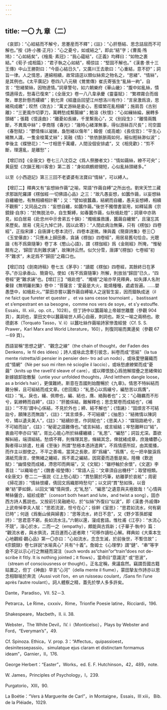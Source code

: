 ```yaml
---
---
---
```

title: 一〇 九 章（二）
---




《哀郢》：“心絓結而不解兮，思蹇産而不釋”；《註》：“心肝懸結、思念詰屈而不可解也。”按《詩·小雅·正月》：“心之憂兮，如或結之”，即此“結”字；《曹風·鳲鳩》：“心如結矣”，《檜風· 素冠》：“我心藴結”，《正義》均釋曰：“如物之裹結。”《荀子·成相篇》：“君子執之心如結”，楊倞註：“堅固不解也。”《漢書·景十三王傳》中山王勝對曰：“今臣心結日久”，又廣川王去歌曰：“心重結，意不舒”；詞旨一律。人之情思，連綿相續，故常語逕以類似絲索之物名之，“思緒”、“情絲”，是其例也。《太平廣記》卷四八八元稹《鶯鶯傳》崔氏寄張生“亂絲一絇”，自言：“愁緒縈絲，因物達情。”詞章警句，如六朝樂府《華山畿》：“腹中如亂絲，憒憒適得去，愁毒已復來”；《全唐文》卷一八八韋承慶《靈臺賦》： “繁襟霧合而烟聚，單思針懸而縷續”；劉允濟《經廬岳回望江州想洛川有作》：“言泉激爲浪，思緒飛成繳”；皎然《效古》：“萬丈游絲是妾心，惹蝶縈花亂相續”；施肩吾《古别離》：“三更風作切夢刀，萬轉愁成繫腸線”；鮑溶《秋懷》：“心如繅絲綸，展轉多頭緒”；張籍《憶遠曲》：“離憂如長線，千里繫我心”，又《别段生》：“離情兩飄斷，不異風中絲”；李商隱《春光》：“幾時心緒渾無事，得似游絲百尺長”；司空圖《春愁賦》：“鬱情條以凝娣，裊愁緒以傷年”；韓偓（或高蟾）《長信宫》：“平生心緒無人識，一隻金梭萬丈絲”；吴融《情》：“依依脈脈兩如何，細似輕絲渺似波”；李後主《蝶戀花》：“一寸相思千萬縷，人間没個安排處”，又《相見歡》：“剪不斷，理還亂，是離愁”；

【增訂四】《全唐文》卷七三八沈亞之《爲人祭媵者文》：“情如繭絲，繚不可央”；黄庭堅《次韻王稚川客舍》第二首：“身如病鶴翅翎短，心似亂絲頭緒多。”

以至《小西遊記》第三三回不老婆婆有法寶曰“情絲”，可以縛人。

【增訂二】釋典又有“妄想絲作繭”之喻，常語“作繭自縛”之所出也。劉宋天竺三藏求那跋陀羅譯《楞伽經·一切佛語心品》之三：“故凡愚妄想，如蠶作繭，以妄想絲自纏纏他，有無相續相計著”；又：“譬如彼蠶蟲，結網而自纏，愚夫妄想縛，相續不觀察”；又同品之四：“妄想自纏，如蠶作繭。”後世不獨僧書習用，如釋延壽《宗鏡録·自序》：“於無脱法中，自生繫縛，如春蠶作繭，似秋蛾赴燈”；詞章中亦熟見，如白居易《赴忠州中示舍弟五十韻》：“燭蛾誰救護，蠶繭自纏縈”，且寖忘其來歷矣。居易《見元九悼亡詩，因以此寄》：“人間此病治無藥，只有《楞伽》四卷經”，正指宋譯；自唐譯七卷本流行，四卷本遂微。陳與義《簡齋詩集》卷三〇《玉堂儤直》：“只應未上歸田奏，貪誦《楞伽》四卷經”，用居易舊句恰合。光聰諧《有不爲齋隨筆》卷丁本《憨山心語》，謂《楞伽經》爲《金剛經》所掩，“惟秘館有之，‘歸田’去則難求誦”，故陳詩云然。似欠分雪，唐譯“《楞伽》七卷經”初不“難求”，未足爲不“歸田”之藉口也。

【增訂四】《劍南詩稿》卷七五《茅亭》：“讀罷《楞伽》四卷經，其餘終日在茅亭。”亦沿承香山、簡齋句。使如《有不爲齋隨筆》所解，則放翁“歸田”已久，“四卷經”更“難求誦”也。【增訂三】“蛾赴燈”、“燭蛾”之喻亦早見釋典，如失譯人名附秦録《無明羅剎集》卷中：“菩薩言：‘愛最是大火，能燒種種，處處皆遍。……嬰愚墮中，如蛾赴火。’”蒙田亦嘗以蠶作繭自縛喻人之逞智生妄，因而錮執成迷（il ne faict que fureter et quester ， et va sans cesse tournoiant ， bastissant et s’empestrant en sa besogne，comme nos vers de soye，et s’y estouffe. Essais，III. xiii，op. cit.，1028）。但丁詩中以蠶繭喻上帝越世離塵（參觀 904 頁），美詞也，蒙田文中以蠶繭喻世人師心自蔽，刺詞也。斯又一喻之兩柄也。歌德劇本（Torquato Tasso，V. ii）以蠶吐絲作繭喻詩家慘澹經營（Cf. S. S. Prawer，Karl Marx and World Literature，160），則復同喻而異邊矣（參觀 67－69 頁）。

西語習稱“思想之鏈”、“觀念之線”（the chain of thought，der Faden des Denkens，le fil des idées）；詩人或咏此念牽引彼念，糾卷而成“思結”（la tua mente ristretta/di pensier in pensier den- tro ad un nodo），或咏愛戀羅織而成“情網”（Nè per suo mi riten nè scioglie il laccio），或咏愁慮繚縈而成“憂繭”（knits up the ravell’d sleave of care），或以釋恨放心爲弛解摺疊之思緒俾如新嫁娘卸妝散髮（untie your unfolded thoughts，/And letthem dangle loose，as a bride’s hair），更僕難終。斯意在吾國則始酣暢於《九章》。情思不特糾結而難分解，且可組結而成文章。《悲回風》：“糺思心以爲纕兮，編愁苦以爲膺”，《註》：“糺、戾也，纕、佩帶也，編、結也，膺、絡胸者也”；又：“心鞿羈而不形兮，氣繚轉而自締”，《註》：“肝膽係結，難解釋也；思念緊卷而成結也”，《補註》：“‘不形’謂中心係結，不見於外也；締、結不解也”；《惜誦》：“固煩言不可結詒兮，願陳志而無路”，《註》：“其言煩多，不可結續”；《抽思》：“結微情以陳詞兮，矯以遺夫美人”，《註》：“結續妙思，作詞賦也”；《思美人》：“媒阻路絶兮，言不可結而詒”，《註》：“秘密之語難傳也。”或言糾結，或言組結；牢愁難畔曰“結”，衷曲可申亦曰“結”。胥比心能心所於絲縷纏續； “糺思”、“編愁”；詞旨尤深。蓋欲解糾結，端須組結。愁煩不釋，則條理其思，條緝其念，俾就緒成章，庶幾蟠鬱心胸者得以排遣，杜甫《至後》所謂“愁極本憑詩遣興”。不爲情感所奴，由其擺播，而作主以御使之。不平之善鳴，當哭之長歌，即“爲纕”、“爲膺”，化一把辛酸淚爲滿紙荒唐言，使無緒之纏結，爲不紊之編結，因寫憂而造藝是矣。陸機《歎逝賦》：“幽情發而成緒，滯思叩而興端”，又《文賦》：“雖杼軸於余懷”，《文選》李善註：“以織喻也”；《魏書·祖瑩傳》：“常語人云：‘文章須自出機杼’”；取譬相類。《全唐文》卷二二一張説《江上愁心賦》：“貫愁腸於巧筆，紡離夢於哀絃”；周密《掃花游》：“情絲恨縷，倩回文爲織那時愁句”；以文詞“貫”愁如珠，以音樂“紡”夢如錦，以回文“織”情與恨，尤“糺愁”、“編思”之遺意與夫極致哉！“心情與琴絲儷合，組紾成歌”（consort both heart and lute，and twist a song），固亦西方詩人舊説也。又按前引吴融絶句，於“似絲”外復曰“似波”，即《漢書·外戚傳》上武帝悼李夫人賦：“思若流波，怛兮在心”；徐幹《室思》：“思君如流水，何有窮已時”；何遜《爲衡山侯與婦書》：“思等流水，終日不息”，又《野夕答孫郎擢詩》：“思君意不窮，長如流水注。”六朝以還，寖成套語。惟杜甫《江亭》：“水流心不競”，溶心於水，二而一之（empathy），頗能與古爲新；《子華子·執中》篇： “觀流水者，與水俱流，其目運而心逝者歟！”可移作讀杜心解。釋典如《大乘本生心地觀經·觀心品》第一〇亦曰：“心如流水，念念生滅，於前後世，不暫住故”；《宗鏡録》卷七詳説“水喻真心” 共有“十義”。詹姆士《心理學》謂“鏈”、“串”等字僉不足以示心行之無縫而瀉注（such words as“chain”or“train”does not de- scribe it fitly. It is nothing jointed；it flows），當命曰“意識流” 或“思波”，（stream of consciousness or thought）。正名定稱，衆議翕然。竊謂吾國古籍姑置之，但丁《神曲》早言“心河”（della mente il fiume），蒙田摯友作詩亦以思念相聯喻於奔流（Aussi voit l’on，en un ruisseau coulant，/Sans fin l’une après l’autre roulant）。詞人體察之精，蓋先於學人多多許矣。

Dante，Paradiso，VII. 52－3.

Petrarca，Le Rime，cxxxiv，Rime，Trionfie Poesie latine，Ricciardi，196.

Shakespeare，Macbeth，II. ii. 38.

Webster，The White Devil，IV. i（Monticelso），Plays by Webster and Ford，“Everyman’s”，49.

Cf. Spinoza. Ethica，V. prop. 3：“Affectus，quipassioest，desinitessepassio， simulatque ejus claram et distinctam formamus ideam”，Garnier，II，176.

George Herbert：“Easter”，Works，ed. E. F. Hutchinson，42，489，note.

W. James，Principles of Psychology，I，239.

Purgatorio，XIII，90.

La Boétie：“Vers à Marguerite de Carl”，in Montaigne，Essais，III xiii， Bib. de la Pléiade，1029.